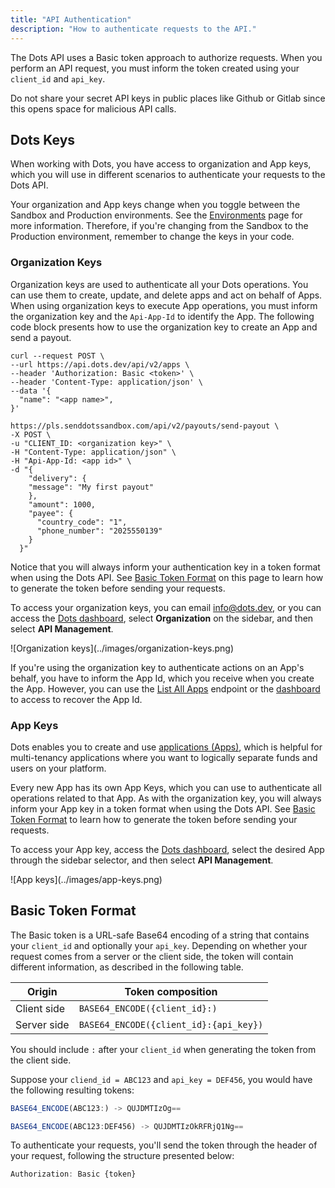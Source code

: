 ```yaml
---
title: "API Authentication"
description: "How to authenticate requests to the API."
---
```


The Dots API uses a Basic token approach to authorize requests. When you perform an API request, you must inform the token created using your `client_id` and `api_key`.

<Warning>Do not share your secret API keys in public places like Github or Gitlab since this opens space for malicious API calls.</Warning>

## Dots Keys

When working with Dots, you have access to organization and App keys, which you will use in different scenarios to authenticate your requests to the Dots API.

<Note>Your organization and App keys change when you toggle between the Sandbox and Production environments. See the [Environments](/overview/environments) page for more information. Therefore, if you're changing from the Sandbox to the Production environment, remember to change the keys in your code.</Note>

### Organization Keys

Organization keys are used to authenticate all your Dots operations. You can use them to create, update, and delete apps and act on behalf of Apps. When using organization keys to execute App operations, you must inform the organization key and the `Api-App-Id` to identify the App. The following code block presents how to use the organization key to create an App and send a payout. 

<CodeGroup>

```curl Create App
curl --request POST \
--url https://api.dots.dev/api/v2/apps \
--header 'Authorization: Basic <token>' \
--header 'Content-Type: application/json' \
--data '{
  "name": "<app name>",
}'
```

```curl Send Payout
https://pls.senddotssandbox.com/api/v2/payouts/send-payout \
-X POST \
-u "CLIENT_ID: <organization key>" \
-H "Content-Type: application/json" \
-H "Api-App-Id: <app id>" \
-d "{
    "delivery": {
    "message": "My first payout"
    },
    "amount": 1000,
    "payee": {
      "country_code": "1",
      "phone_number": "2025550139"
    }
  }"
```
</CodeGroup>


Notice that you will always inform your authentication key in a token format when using the Dots API. See [Basic Token Format](#basic-token-format) on this page to learn how to generate the token before sending your requests.

To access your organization keys, you can email info@dots.dev, or you can access the [Dots dashboard](https://dashboard.dots.dev/), select **Organization** on the sidebar, and then select **API Management**.

<Frame>
![Organization keys](../images/organization-keys.png)
</Frame>

If you're using the organization key to authenticate actions on an App's behalf, you have to inform the App Id, which you receive when you create the App. However, you can use the [List All Apps](/api-reference/users/list-all-users) endpoint or the [dashboard](https://dashboard.dots.dev/) to access to recover the App Id.

### App Keys

Dots enables you to create and use [applications (Apps)](/overview/concepts#applications-apps), which is helpful for multi-tenancy applications where you want to logically separate funds and users on your platform. 

Every new App has its own App Keys, which you can use to authenticate all operations related to that App. As with the organization key, you will always inform your App key in a token format when using the Dots API. See [Basic Token Format](#basic-token-format) to learn how to generate the token before sending your requests.

To access your App key, access the [Dots dashboard](https://dashboard.dots.dev/), select the desired App through the sidebar selector, and then select **API Management**.

<Frame>
![App keys](../images/app-keys.png)
</Frame>

## Basic Token Format

The Basic token is a URL-safe Base64 encoding of a string that contains your `client_id` and optionally your `api_key`. Depending on whether your request comes from a server or the client side, the token will contain different information, as described in the following table.

| Origin      | Token composition |
|-------------|-------|
| Client side | `BASE64_ENCODE({client_id}:)` |
| Server side | `BASE64_ENCODE({client_id}:{api_key})` |

<Note>You should include `:` after your `client_id` when generating the token from the client side.</Note>

Suppose your `cliend_id = ABC123` and `api_key = DEF456`, you would have the following resulting tokens:

<CodeGroup>

```javascript Client side
BASE64_ENCODE(ABC123:) -> QUJDMTIzOg==
```

```javascript Server side
BASE64_ENCODE(ABC123:DEF456) -> QUJDMTIzOkRFRjQ1Ng==
```
</CodeGroup>

To authenticate your requests, you'll send the token through the header of your request, following the structure presented below:

```javascript Header format
Authorization: Basic {token}
```